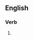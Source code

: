 ==English==

===Verb===
{{head|en|present participle}}

# {{present participle of|undervalue|lang=en|nocat=1}}